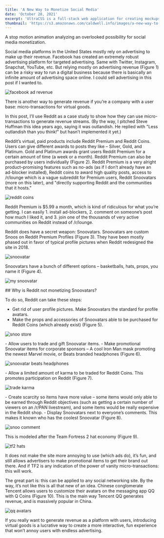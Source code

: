 ```yaml
---
title: 'A New Way to Monetize Social Media'
date: 'October 28, 2021'
excerpt: 'UltraCSS is a full-stack web application for creating mockups and graphics with CSS.'
thumbnail: 'https://s3.amazonaws.com/caldwell.info/images/a-new-way-to-monetize-social-media/thumbnail.jpg'
---
```


<PrintPageContainer>

<Md>

<YouTube videoId="g_k1_-h9JmY" />

A stop motion animation analyzing an overlooked possibility for social media monetization.

</Md>

<Md>
Social media platforms in the United States mostly rely on advertising to make up their revenue. Facebook has created an extremely robust advertising platform for targeted advertising. Same with Twitter, Instagram, Snapchat, YouTube, etc. But relying mostly on advertising revenue (Figure 1) can be a risky way to run a digital business because there is basically an infinite amount of advertising space online. I could sell advertising in this post if I wanted to.

<Image
    src="https://s3.amazonaws.com/caldwell.info/images/a-new-way-to-monetize-social-media/facebook-ad-revenue.png"
    src="https://cms.caldwell.info/wp-content/uploads/2020/11/FB-ad-revenue.png"
    alt="facebook ad revenue"
    caption="Figure 1: credit Statista"
    captionPosition="bottom"
/>
</Md>

<Md>
There is another way to generate revenue if you’re a company with a user base: micro-transactions for virtual goods.

In this post, I’ll use Reddit as a case study to show how they can use micro-transactions to generate revenue streams. (By the way, I pitched Steve Huffman this idea years ago, saying it was outlandish. He replied with "Less outlandish than you think!" but hasn’t implemented it yet.)
</Md>

<Md>
Reddit’s virtual, paid products include Reddit Premium and Reddit Coins. Users can give different awards to posts they like – Silver, Gold, and Platinum. Gold and Platinum awards grant users Reddit Premium for a certain amount of time (a week or a month). Reddit Premium can also be purchased by users individually (Figure 2). Reddit Premium is a very alright product–promising features such as no-ads (as if I don’t already have an ad-blocker installed), Reddit coins to award high quality posts, access to /r/lounge which is a vague subreddit for Premium users, Reddit Snoovatars (more on this later), and "directly supporting Reddit and the communities that it hosts."

<Image
    src="https://s3.amazonaws.com/caldwell.info/images/a-new-way-to-monetize-social-media/reddit-coins.png"
    src="https://cms.caldwell.info/wp-content/uploads/2020/11/reddit-coins.png"
    fullWidth={false}
    alt="reddit coins"
    caption="Figure 2: Reddit coins can be purchased to give awards to other users."
    captionPosition="bottom"
/>
</Md>

<Md>
Reddit Premium is $5.99 a month, which is kind of ridiculous for what you’re getting. I can easily 1. install ad-blockers, 2. comment on someone’s post how much I liked it, and 3. join one of the thousands of very active communities on Reddit instead of /r/lounge.

Reddit does have a secret weapon: Snoovatars. Snoovatars are custom Snoos on Reddit Premium Profiles (Figure 3). They have been mostly phased out in favor of typical profile pictures when Reddit redesigned the site in 2018.

<Image
    src="https://s3.amazonaws.com/caldwell.info/images/a-new-way-to-monetize-social-media/snoovatar.png"
    src="https://cms.caldwell.info/wp-content/uploads/2020/11/snoovatar.png"
    alt="snoovatar"
    fullWidth={false}
    caption="Figure 3: The Reddit CEO’s Snoovatar is a custom version of the Reddit mascot, Snoo."
    captionPosition="bottom"
/>
</Md>

<Md>
Snoovatars have a bunch of different options – basketballs, hats, props, you name it (Figure 4).

<Image
    src="https://s3.amazonaws.com/caldwell.info/images/a-new-way-to-monetize-social-media/my-snoovatar.png"
    src="https://cms.caldwell.info/wp-content/uploads/2020/11/snoovatar-1.png"
    alt="my snoovatar"
    fullWidth={false}
    caption="Figure 4: My snoovatar, which is only accessible through old.reddit.com, the older version of Reddit."
    captionPosition="bottom"
/>
</Md>

<Md>
## Why is Reddit not monetizing Snoovatars?

To do so, Reddit can take these steps:

- Get rid of user profile pictures. Make Snoovatars the standard for profile avatars.
- Make the props and accessories of Snoovatars able to be purchased for Reddit Coins (which already exist) (Figure 5).

<Image
    src="https://s3.amazonaws.com/caldwell.info/images/a-new-way-to-monetize-social-media/snoo-store.png"
    alt="snoo store"
    caption="Figure 5: a crude depiction of what the Reddit Store could look like."
    captionPosition="bottom"
/>

</Md>

<Md>
- Allow users to trade and gift Snoovatar items.
- Make promotional Snoovatar items for corporate sponsors – A cool Iron Man mask promoting the newest Marvel movie, or Beats branded headphones (Figure 6).

<Image
    src="https://s3.amazonaws.com/caldwell.info/images/a-new-way-to-monetize-social-media/snoovatar-beats-headphones.png"
    alt="snoovatar beats headphones"
    fullWidth={false}
    caption="Figure 6: Replace the standard headphone accessory with a new Beats pair for users to earn via brand subreddits."
    captionPosition="bottom"
/>
</Md>

<Md>
- Allow a limited amount of karma to be traded for Reddit Coins. This promotes participation on Reddit (Figure 7).

<Image
    src="https://s3.amazonaws.com/caldwell.info/images/a-new-way-to-monetize-social-media/trade-karma.png"
    alt="trade karma"
    caption="Figure 7: Give users the ability to trade a limited amount of Karma earned for Reddit Coins."
    captionPosition="bottom"
/>
</Md>

<Md>
- Create scarcity so items have more value – some items would only able to be earned through Reddit objectives (such as getting a certain number of viewers on an /r/PAN livestream), and some items would be really expensive in the Reddit shop.
- Display Snoovatars next to everyone’s comments. This makes it known who has the coolest Snoovatar (Figure 8).

<Image
    src="https://s3.amazonaws.com/caldwell.info/images/a-new-way-to-monetize-social-media/snoo-comment.png"
    alt="snoo comment"
    caption="Figure 8: Your Snoovatar will appear every time you leave a comment."
    captionPosition="bottom"
/>
</Md>

<Md>
This is modeled after the Team Fortress 2 hat economy (Figure 9).

<Image
    src="https://s3.amazonaws.com/caldwell.info/images/a-new-way-to-monetize-social-media/tf2-hats.png"
    alt="tf2 hats"
    caption="Figure 9: Users can trade virtual hats worn on players in the video game Team Fortress 2. The TF2 economy is worth multiple millions of dollars. That item selling for 1,000 keys is worth about $1,300."
    captionPosition="bottom"
/>
</Md>

<Md>
It does not make the site more annoying to use (which ads do), it’s fun, and still allows advertisers to make promotional items to get their brand out there. And if TF2 is any indication of the power of vanity micro-transactions: this will work.

The great part is: this can be applied to any social networking site. By the way, it’s not like this is all that new of an idea. Chinese conglomerate Tencent allows users to customize their avatars on the messaging app QQ with Q Coins (Figure 10). This is the main way Tencent QQ generates revenue, and is massively popular in China.

<Image
    src="https://s3.amazonaws.com/caldwell.info/images/a-new-way-to-monetize-social-media/qq-avatars.png"
    alt="qq avatars"
    caption="Figure 10: Users can customize their avatars using Q Coins. Credit VentureBeat."
    captionPosition="bottom"
/>
</Md>

<Md>
If you really want to generate revenue as a platform with users, introducing virtual goods is a lucrative way to create a more interactive, fun experience that won’t annoy users with endless advertising.
</Md>
</PrintPageContainer>